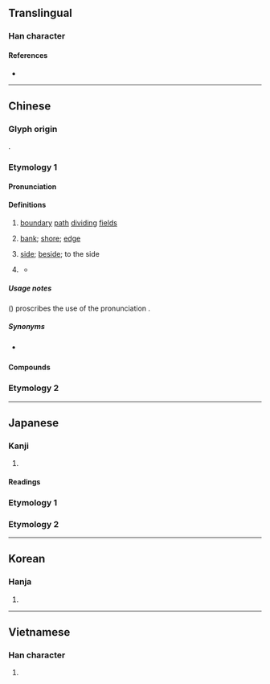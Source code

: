 {{character info}}
==Translingual==

===Han character===
{{Han char|rn=102|rad=田|as=05|sn=10|four=69050|canj=WFQ|ids=⿰田半}}

====References====
* {{Han ref|kx=0760.370|dkj=21801|dj=1170.230|hdz=42539.010|uh=7554|ud=30036|bh=AF60|bd=44896}}

----

==Chinese==
{{zh-forms}}

===Glyph origin===
{{Han etym}}
{{Han compound|田|半|c1=s|c2=p|t1=field|ls=psc}}.

===Etymology 1===

====Pronunciation====
{{zh-pron
|m=pàn
|c=bun6
|h=pfs=
|md=
|mn=ml:phōaⁿ/qz,xm,zz:phoān/tw:poān
|mn_note=phōaⁿ - vernacular; phoān/poān - literary
|w=3boe
|ma=y
|mc=y
|oc=y
|cat=n
}}

====Definitions====
{{zh-hanzi}}

# {{lb|zh|literary|or in compounds}} [[boundary]] [[path]] [[dividing]] [[field]]s
# {{lb|zh|literary|or in compounds}} [[bank]]; [[shore]]; [[edge]]
# {{lb|zh|literary|or in compounds}} [[side]]; [[beside]]; to the side
# {{zh-o}} {{zh-alt-form|叛|to rebel}}
#* {{zh-x|燕{Yān}-人 畔。王 曰：「吾 甚 慚 於 ^孟子。」|The people of Yan '''having rebelled''', the {{w|King Xuan of Qi|King of Qi}} said, "I feel very much ashamed when I think of Mencius."|ref=Mencius-L}}

=====Usage notes=====
''{{w|Xiandai Hanyu Guifan Cidian}}'' ({{lw|zh|pref=《|现代汉语规范词典|suf=》}}) proscribes the use of the pronunciation {{m|cmn|bàn}}.

=====Synonyms=====
* {{s|side}} {{zh-l|旁邊}}

====Compounds====
{{zh-der|倍畔|河畔|湖畔詩人|畔約|江畔|湖畔|畔援|畔奐|讓畔}}

===Etymology 2===
{{zh-see|爿}}

{{zh-cat|Intermediate}}

----

==Japanese==

===Kanji===
{{ja-kanji|grade=c|rs=田05}}

# {{rfdef|ja|sort=田05}}

====Readings====
{{ja-readings
|goon=ばん
|kanon=はん
|kun=あぜ-, くろ-, そむ-く
|nanori=
}}

===Etymology 1===
{{ja-kanjitab|あぜ|yomi=k}}
{{ja-see|あぜ}}

===Etymology 2===
{{ja-kanjitab|あ|yomi=k}}
{{ja-see|あ}}

----

==Korean==

===Hanja===
{{ko-hanja|hangeul=반|eumhun=|rv=ban|mr=pan|y=pan}}

# {{rfdef|ko|sort=田05}}

----

==Vietnamese==

===Han character===
{{vi-readings|reading=bản|rs=田05}}

# {{rfdef|vi}}